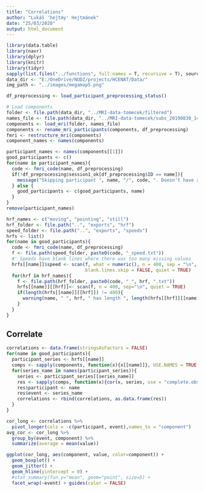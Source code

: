```yaml
---
title: "Correlations"
author: "Lukáš 'hejtmy' Hejtmánek"
date: "25/03/2020"
output: html_document
---
```

```r
library(data.table)
library(navr)
library(dplyr)
library(knitr)
library(tidyr)
sapply(list.files("../functions", full.names = T, recursive = T), source)
data_dir <- "E:/OneDrive/NUDZ/projects/HCENAT/Data/"
img_path <- "../images/megamap5.png"
```
```r
df_preprocessing <- load_participant_preprocessing_status()

# Load components
folder <- file.path(data_dir, "../MRI-data-tomecek/filtered")
names_file <- file.path(data_dir, "../MRI-data-tomecek/subs_20190830_1422.txt")
components <- load_mri(folder, names_file)
components <- rename_mri_participants(components, df_preprocessing)
fmri <- restructure_mri(components)
component_names <- names(components)

participant_names <- names(components[[1]])
good_participants <- c()
for(name in participant_names){
  code <- fmri_code(name, df_preprocessing)
  if(!df_preprocessing$session1_ok[df_preprocessing$ID == name]){
    message("Skipping participant ", name, "/", code, ". Doesn't have a valid session behavioral data\n")
  } else {
    good_participants <- c(good_participants, name)
  }
}
remove(participant_names)

hrf_names <- c("moving", "pointing", "still")
hrf_folder <- file.path("..", "exports", "hrf")
speed_folder <- file.path("..", "exports", "speeds")
hrfs <- list()
for(name in good_participants){
  code <- fmri_code(name, df_preprocessing)
  f <- file.path(speed_folder, paste0(code, "_speed.txt"))
  #' Speeds have blank lines where there was too many missing values
  hrfs[[name]]$speed <- scan(f, what = numeric(), n = 400, sep = "\n", fill = NA_real_,
                             blank.lines.skip = FALSE, quiet = TRUE)
  for(hrf in hrf_names){
    f <- file.path(hrf_folder, paste0(code, "_", hrf, ".txt"))
    hrfs[[name]][[hrf]]<- scan(f, n = 400, sep="\n", quiet = TRUE)
    if(length(hrfs[[name]][[hrf]]) != 400){
      warning(name, " ", hrf, " has length ", length(hrfs[[hrf]][[name]]))
    }
  }
}
```

## Correlate
```r
correlations <- data.frame(stringsAsFactors = FALSE)
for(name in good_participants){
  participant_series <- hrfs[[name]]
  comps <- sapply(components, function(x){x[[name]]}, USE.NAMES = TRUE, simplify = FALSE)
  for(series_name in names(participant_series)){
    series <- participant_series[[series_name]]
    res <- sapply(comps, function(x){cor(x, series, use = "complete.obs")}, simplify = FALSE)
    res$participant <- name
    res$event <- series_name
    correlations <- rbind(correlations, as.data.frame(res))
  }
}

```
```r
cor_long <- correlations %>%
  pivot_longer(cols = -c(participant, event),names_to = "component")
avg_cor <- cor_long %>%
  group_by(event, component) %>%
  summarize(average = mean(value))
```


```r
ggplot(cor_long, aes(component, value, color=component)) + 
  geom_boxplot() +
  geom_jitter() +
  geom_hline(yintercept = 0) +
  #stat_summary(fun.y="mean", geom="point", size=5) +
  facet_wrap(~event) + guides(color = FALSE)
```